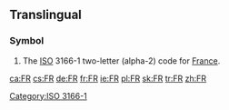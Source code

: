 {{also|fr|Fr|fr.|.fr|Fr.|Fr⁺⁶}}
==Translingual==

===Symbol===
{{head|mul|symbol}}
# The [[ISO]] 3166-1 two-letter (alpha-2) code for [[France]].

[[Category:ISO 3166-1]]

[[ca:FR]]
[[cs:FR]]
[[de:FR]]
[[fr:FR]]
[[ie:FR]]
[[pl:FR]]
[[sk:FR]]
[[tr:FR]]
[[zh:FR]]